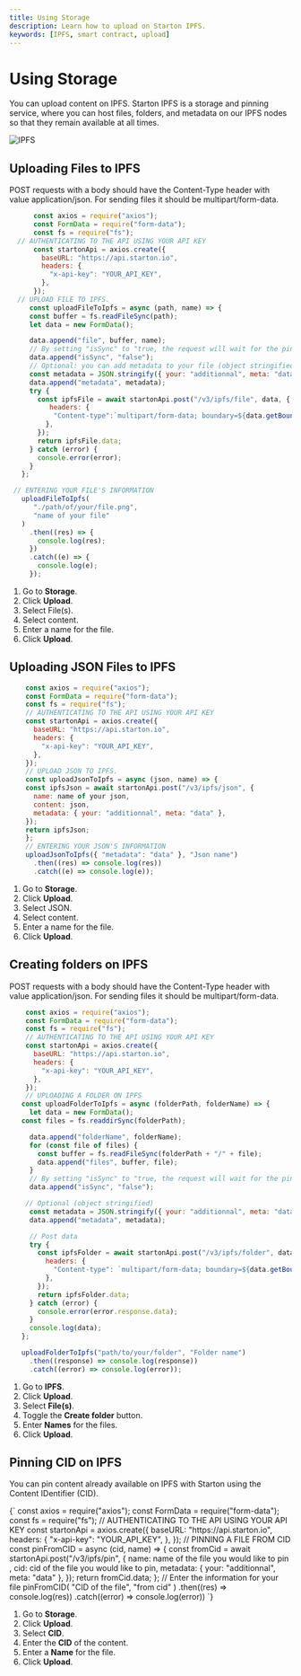 ```yaml
---
title: Using Storage
description: Learn how to upload on Starton IPFS.
keywords: [IPFS, smart contract, upload]
---
```



# Using Storage

You can upload content on IPFS. Starton IPFS is a storage and pinning service, where you can host files, folders, and metadata on our IPFS nodes so that they remain available at all times.

![IPFS](img/IPFS.png)

## Uploading Files to IPFS

<Tabs>
<TabItem value="code" label="From Code">

POST requests with a body should have the Content-Type header with value application/json.
For sending files it should be multipart/form-data.

```jsx showLineNumbers
      const axios = require("axios");
      const FormData = require("form-data");
      const fs = require("fs");
  // AUTHENTICATING TO THE API USING YOUR API KEY
      const startonApi = axios.create({
        baseURL: "https://api.starton.io",
        headers: {
          "x-api-key": "YOUR_API_KEY",
        },
      });
  // UPLOAD FILE TO IPFS.
     const uploadFileToIpfs = async (path, name) => {
     const buffer = fs.readFileSync(path);
     let data = new FormData();

     data.append("file", buffer, name);
     // By setting "isSync" to "true, the request will wait for the pin before completing"
     data.append("isSync", "false");
     // Optional: you can add metadata to your file (object stringified)
     const metadata = JSON.stringify({ your: "additionnal", meta: "data" });
     data.append("metadata", metadata);
     try {
       const ipfsFile = await startonApi.post("/v3/ipfs/file", data, {
          headers: {
           "Content-type":`multipart/form-data; boundary=${data.getBoundary()}`,
         },
       });
       return ipfsFile.data;
     } catch (error) {
       console.error(error);
     }
   };

 // ENTERING YOUR FILE'S INFORMATION
   uploadFileToIpfs(
      "./path/of/your/file.png",
      "name of your file"
   )
     .then((res) => {
       console.log(res);
     })
     .catch((e) => {
       console.log(e);
     });
```

</TabItem>
<TabItem value="dashboard" label="From Dashboard">

1. Go to **Storage**.
1. Click **Upload**.
1. Select File(s).
1. Select content.
1. Enter a name for the file.
1. Click **Upload**.

</TabItem>
</Tabs>

## Uploading JSON Files to IPFS

<Tabs>
<TabItem value="code" label="From Code">

```jsx showLineNumbers
    const axios = require("axios");
    const FormData = require("form-data");
    const fs = require("fs");
    // AUTHENTICATING TO THE API USING YOUR API KEY
    const startonApi = axios.create({
      baseURL: "https://api.starton.io",
      headers: {
        "x-api-key": "YOUR_API_KEY",
      },
    });
    // UPLOAD JSON TO IPFS.
    const uploadJsonToIpfs = async (json, name) => {
    const ipfsJson = await startonApi.post("/v3/ipfs/json", {
      name: name of your json,
      content: json,
      metadata: { your: "additionnal", meta: "data" },
    });
    return ipfsJson;
    };
    // ENTERING YOUR JSON'S INFORMATION
    uploadJsonToIpfs({ "metadata": "data" }, "Json name")
      .then((res) => console.log(res))
      .catch((e) => console.log(e));

```

</TabItem>
<TabItem value="dashboard" label="From Dashboard">

1. Go to **Storage**.
1. Click **Upload**.
1. Select JSON.
1. Select content.
1. Enter a name for the file.
1. Click **Upload**.

</TabItem>
</Tabs>


## Creating folders on IPFS


<Tabs>
<TabItem value="code" label="From Code">

POST requests with a body should have the Content-Type header with value application/json.
For sending files it should be multipart/form-data.

```jsx showLineNumbers
    const axios = require("axios");
    const FormData = require("form-data");
    const fs = require("fs");
    // AUTHENTICATING TO THE API USING YOUR API KEY
    const startonApi = axios.create({
      baseURL: "https://api.starton.io",
      headers: {
        "x-api-key": "YOUR_API_KEY",
      },
    });
    // UPLOADING A FOLDER ON IPFS
   const uploadFolderToIpfs = async (folderPath, folderName) => {
     let data = new FormData();
   const files = fs.readdirSync(folderPath);

     data.append("folderName", folderName);
     for (const file of files) {
       const buffer = fs.readFileSync(folderPath + "/" + file);
       data.append("files", buffer, file);
     }
     // By setting "isSync" to "true, the request will wait for the pin before completing"
     data.append("isSync", "false");

    // Optional (object stringified)
     const metadata = JSON.stringify({ your: "additionnal", meta: "data" });
     data.append("metadata", metadata);

     // Post data
     try {
       const ipfsFolder = await startonApi.post("/v3/ipfs/folder", data, {
         headers: {
           "Content-type": `multipart/form-data; boundary=${data.getBoundary()}`,
         },
       });
       return ipfsFolder.data;
     } catch (error) {
       console.error(error.response.data);
     }
     console.log(data);
   };

   uploadFolderToIpfs("path/to/your/folder", "Folder name")
     .then((response) => console.log(response))
     .catch((error) => console.log(error));
```

</TabItem>
<TabItem value="dashboard" label="From Dashboard">

1. Go to **IPFS**.
1. Click **Upload**.
1. Select **File(s)**.
1. Toggle the **Create folder** button.
1. Enter **Names** for the files.
1. Click **Upload**.

</TabItem>
</Tabs>



## Pinning CID on IPFS

You can pin content already available on IPFS with Starton using the Content IDentifier (CID).

<Tabs>
<TabItem value="code" label="From Code">
<CodeBlock language="jsx" showLineNumbers>
{`  const axios = require("axios");
    const FormData = require("form-data");
    const fs = require("fs");
    // AUTHENTICATING TO THE API USING YOUR API KEY
    const startonApi = axios.create({
      baseURL: "https://api.starton.io",
      headers: {
        "x-api-key": "YOUR_API_KEY",
      },
    });
    // PINNING A FILE FROM CID
    const pinFromCID = async (cid, name) => {
    const fromCid = await startonApi.post("/v3/ipfs/pin", {
      name: name of the file you would like to pin ,
      cid: cid of the file you would like to pin,
      metadata: { your: "additionnal", meta: "data" },
    });
    return fromCid.data;
  };
  // Enter the information for your file
  pinFromCID(
    "CID of the file",
    "from cid"
  )
    .then((res) => console.log(res))
    .catch((error) => console.log(error))
`}
</CodeBlock>
</TabItem>
<TabItem value="dashboard" label="From Dashboard">

  1. Go to **Storage**.
  1. Click **Upload**.
  1. Select **CID**.
  1. Enter the **CID** of the content.
  1. Enter a **Name** for the file.
  1. Click **Upload**.


</TabItem>
</Tabs>
